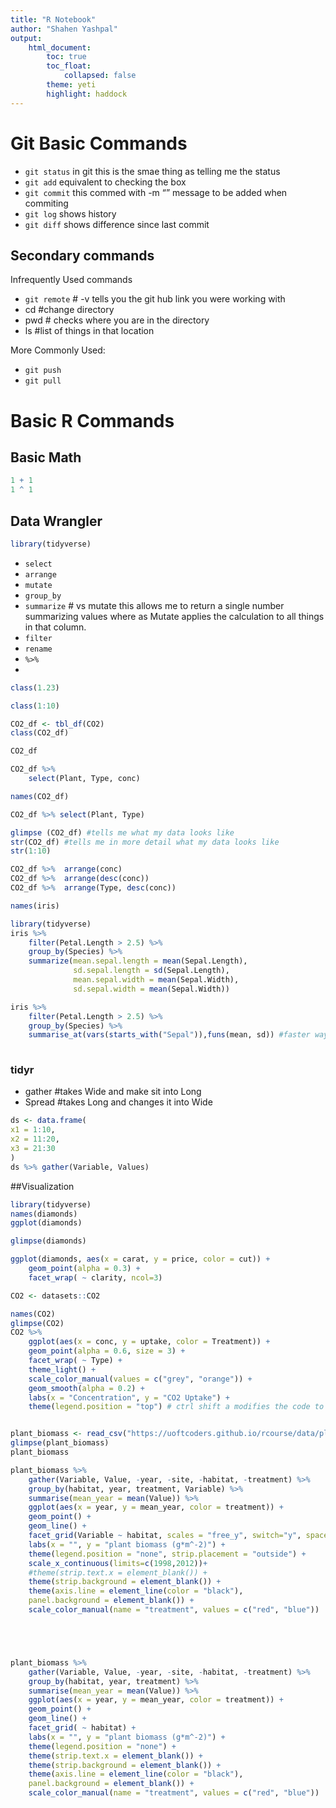 ```yaml
---
title: "R Notebook"
author: "Shahen Yashpal"
output: 
    html_document:
        toc: true
        toc_float:
            collapsed: false
        theme: yeti
        highlight: haddock
---
```

# Git Basic Commands

- `git status` in git this is the smae thing as telling me the status
- `git add` equivalent to checking the box
- `git commit` this commed with -m "" message to be added when commiting
- `git log` shows history
- `git diff` shows difference since last commit

## Secondary commands

Infrequently Used commands


- `git remote` # -v tells you the git hub link you were working with
- cd #change directory
- pwd # checks where you are in the directory
- ls  #list of things in that location

More Commonly Used:

- `git push`
- `git pull`

# Basic R Commands

## Basic Math

```r
1 + 1
1 ^ 1
```
## Data Wrangler

```r
library(tidyverse)
```

- `select`
- `arrange`
- `mutate`
- `group_by`
- `summarize` # vs mutate this allows me to return a single number summarizing values where as Mutate applies the calculation to all things in that column.
- `filter`
- `rename`
- ` %>% `
- 

```r
class(1.23)
```

```r
class(1:10)
```

```r
CO2_df <- tbl_df(CO2)
class(CO2_df)
```
```r
CO2_df
```

```r
CO2_df %>% 
    select(Plant, Type, conc)
```
```r
names(CO2_df)
```
```r
CO2_df %>% select(Plant, Type)
```

```r
glimpse (CO2_df) #tells me what my data looks like
str(CO2_df) #tells me in more detail what my data looks like
str(1:10)
```


```r
CO2_df %>%  arrange(conc)
CO2_df %>%  arrange(desc(conc))
CO2_df %>%  arrange(Type, desc(conc))
```

```r
names(iris)
```

```r
library(tidyverse)
iris %>% 
    filter(Petal.Length > 2.5) %>% 
    group_by(Species) %>% 
    summarize(mean.sepal.length = mean(Sepal.Length), 
              sd.sepal.length = sd(Sepal.Length),
              mean.sepal.width = mean(Sepal.Width),
              sd.sepal.width = mean(Sepal.Width))

iris %>% 
    filter(Petal.Length > 2.5) %>% 
    group_by(Species) %>% 
    summarise_at(vars(starts_with("Sepal")),funs(mean, sd)) #faster way of doing the above code which was like 4 lines
        
```

### tidyr
- gather #takes Wide and make sit into Long
- Spread #takes Long and changes it into Wide

```r
ds <- data.frame(
x1 = 1:10,
x2 = 11:20,
x3 = 21:30
)
ds %>% gather(Variable, Values)
```
##Visualization

```r
library(tidyverse)
names(diamonds)
ggplot(diamonds)
```

```r
glimpse(diamonds)

ggplot(diamonds, aes(x = carat, y = price, color = cut)) +
    geom_point(alpha = 0.3) +
    facet_wrap( ~ clarity, ncol=3)


```


```r
CO2 <- datasets::CO2

names(CO2)
glimpse(CO2)
CO2 %>%
    ggplot(aes(x = conc, y = uptake, color = Treatment)) +
    geom_point(alpha = 0.6, size = 3) +
    facet_wrap( ~ Type) +
    theme_light() +
    scale_color_manual(values = c("grey", "orange")) +
    geom_smooth(alpha = 0.2) +
    labs(x = "Concentration", y = "CO2 Uptake") +
    theme(legend.position = "top") # ctrl shift a modifies the code to make it fit formatting conventions



```

```r
plant_biomass <- read_csv("https://uoftcoders.github.io/rcourse/data/plant-biomass-preprocess.csv")
glimpse(plant_biomass)
plant_biomass

plant_biomass %>%
    gather(Variable, Value, -year, -site, -habitat, -treatment) %>% 
    group_by(habitat, year, treatment, Variable) %>% 
    summarise(mean_year = mean(Value)) %>% 
    ggplot(aes(x = year, y = mean_year, color = treatment)) +
    geom_point() +
    geom_line() +
    facet_grid(Variable ~ habitat, scales = "free_y", switch="y", space="free_y") +
    labs(x = "", y = "plant biomass (g*m^-2)") +
    theme(legend.position = "none", strip.placement = "outside") +
    scale_x_continuous(limits=c(1998,2012))+
    #theme(strip.text.x = element_blank()) +
    theme(strip.background = element_blank()) +
    theme(axis.line = element_line(color = "black"),
    panel.background = element_blank()) +
    scale_color_manual(name = "treatment", values = c("red", "blue"))






```

```r
plant_biomass %>%
    gather(Variable, Value, -year, -site, -habitat, -treatment) %>% 
    group_by(habitat, year, treatment) %>% 
    summarise(mean_year = mean(Value)) %>%
    ggplot(aes(x = year, y = mean_year, color = treatment)) +
    geom_point() +
    geom_line() +
    facet_grid( ~ habitat) +
    labs(x = "", y = "plant biomass (g*m^-2)") +
    theme(legend.position = "none") +
    theme(strip.text.x = element_blank()) +
    theme(strip.background = element_blank()) +
    theme(axis.line = element_line(color = "black"),
    panel.background = element_blank()) +
    scale_color_manual(name = "treatment", values = c("red", "blue"))

```
